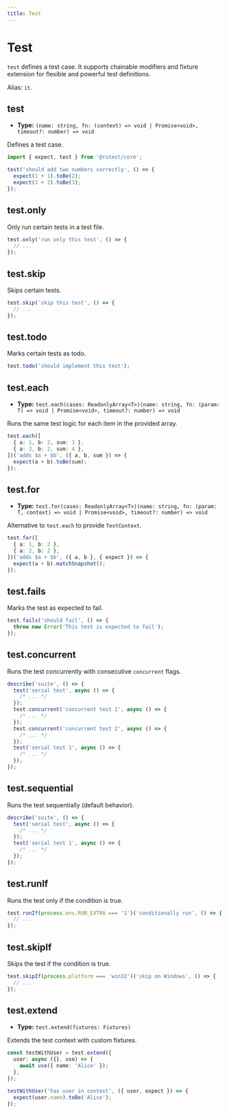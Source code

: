 ```yaml
---
title: Test
---
```


# Test

`test` defines a test case. It supports chainable modifiers and fixture extension for flexible and powerful test definitions.

Alias: `it`.

## test

- **Type:** `(name: string, fn: (context) => void | Promise<void>, timeout?: number) => void`

Defines a test case.

```ts
import { expect, test } from '@rstest/core';

test('should add two numbers correctly', () => {
  expect(1 + 1).toBe(2);
  expect(1 + 2).toBe(3);
});
```

## test.only

Only run certain tests in a test file.

```ts
test.only('run only this test', () => {
  // ...
});
```

## test.skip

Skips certain tests.

```ts
test.skip('skip this test', () => {
  // ...
});
```

## test.todo

Marks certain tests as todo.

```ts
test.todo('should implement this test');
```

## test.each

- **Type:** `test.each(cases: ReadonlyArray<T>)(name: string, fn: (param: T) => void | Promise<void>, timeout?: number) => void`

Runs the same test logic for each item in the provided array.

```ts
test.each([
  { a: 1, b: 2, sum: 3 },
  { a: 2, b: 2, sum: 4 },
])('adds $a + $b', ({ a, b, sum }) => {
  expect(a + b).toBe(sum);
});
```

## test.for

- **Type:** `test.for(cases: ReadonlyArray<T>)(name: string, fn: (param: T, context) => void | Promise<void>, timeout?: number) => void`

Alternative to `test.each` to provide `TestContext`.

```ts
test.for([
  { a: 1, b: 2 },
  { a: 2, b: 2 },
])('adds $a + $b', ({ a, b }, { expect }) => {
  expect(a + b).matchSnapshot();
});
```

## test.fails

Marks the test as expected to fail.

```ts
test.fails('should fail', () => {
  throw new Error('This test is expected to fail');
});
```

## test.concurrent

Runs the test concurrently with consecutive `concurrent` flags.

```ts
describe('suite', () => {
  test('serial test', async () => {
    /* ... */
  });
  test.concurrent('concurrent test 1', async () => {
    /* ... */
  });
  test.concurrent('concurrent test 2', async () => {
    /* ... */
  });
  test('serial test 1', async () => {
    /* ... */
  });
});
```

## test.sequential

Runs the test sequentially (default behavior).

```ts
describe('suite', () => {
  test('serial test', async () => {
    /* ... */
  });
  test('serial test 1', async () => {
    /* ... */
  });
});
```

## test.runIf

Runs the test only if the condition is true.

```ts
test.runIf(process.env.RUN_EXTRA === '1')('conditionally run', () => {
  // ...
});
```

## test.skipIf

Skips the test if the condition is true.

```ts
test.skipIf(process.platform === 'win32')('skip on Windows', () => {
  // ...
});
```

## test.extend

- **Type:** `test.extend(fixtures: Fixtures)`

Extends the test context with custom fixtures.

```ts
const testWithUser = test.extend({
  user: async ({}, use) => {
    await use({ name: 'Alice' });
  },
});

testWithUser('has user in context', ({ user, expect }) => {
  expect(user.name).toBe('Alice');
});
```
